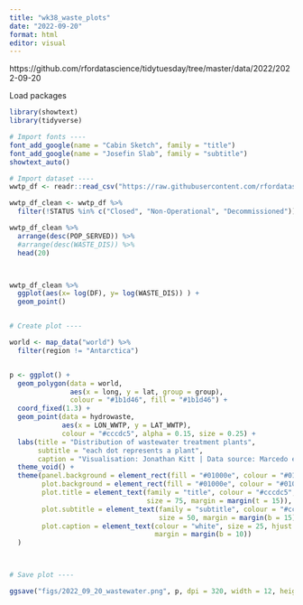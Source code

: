 ```yaml
---
title: "wk38_waste_plots"
date: "2022-09-20"
format: html
editor: visual
---
```


https://github.com/rfordatascience/tidytuesday/tree/master/data/2022/2022-09-20

Load packages
```r
library(showtext)
library(tidyverse)

# Import fonts ----
font_add_google(name = "Cabin Sketch", family = "title")
font_add_google(name = "Josefin Slab", family = "subtitle")
showtext_auto()
```


```r
# Import dataset ----
wwtp_df <- readr::read_csv("https://raw.githubusercontent.com/rfordatascience/tidytuesday/master/data/2022/2022-09-20/HydroWASTE_v10.csv")

```

```r

wwtp_df_clean <- wwtp_df %>%
  filter(!STATUS %in% c("Closed", "Non-Operational", "Decommissioned"))

wwtp_df_clean %>%
  arrange(desc(POP_SERVED)) %>%
  #arrange(desc(WASTE_DIS)) %>%
  head(20)



wwtp_df_clean %>%
  ggplot(aes(x= log(DF), y= log(WASTE_DIS)) ) +
  geom_point()



```



```r

# Create plot ----

world <- map_data("world") %>% 
  filter(region != "Antarctica")


p <- ggplot() +
  geom_polygon(data = world,
               aes(x = long, y = lat, group = group),
               colour = "#1b1d46", fill = "#1b1d46") +
  coord_fixed(1.3) +
  geom_point(data = hydrowaste,
             aes(x = LON_WWTP, y = LAT_WWTP),
             colour = "#cccdc5", alpha = 0.15, size = 0.25) +
  labs(title = "Distribution of wastewater treatment plants",
       subtitle = "each dot represents a plant",
       caption = "Visualisation: Jonathan Kitt | Data source: Marcedo et al, 2022 | #TidyTuesday 2022 week 38") +
  theme_void() +
  theme(panel.background = element_rect(fill = "#01000e", colour = "#01000e"),
        plot.background = element_rect(fill = "#01000e", colour = "#01000e"),
        plot.title = element_text(family = "title", colour = "#cccdc5",
                                  size = 75, margin = margin(t = 15)),
        plot.subtitle = element_text(family = "subtitle", colour = "#cccdc5",
                                     size = 50, margin = margin(b = 15)),
        plot.caption = element_text(colour = "white", size = 25, hjust = 0.5,
                                    margin = margin(b = 10))
  )



# Save plot ----

ggsave("figs/2022_09_20_wastewater.png", p, dpi = 320, width = 12, height = 6)

```